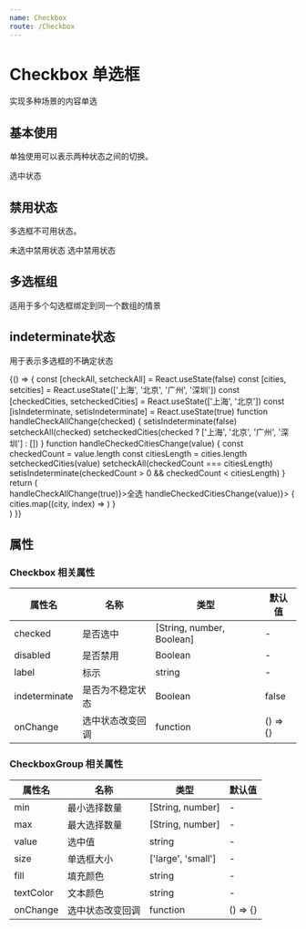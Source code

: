 ```yaml
---
name: Checkbox
route: /Checkbox
---
```



# Checkbox 单选框

实现多种场景的内容单选

## 基本使用

单独使用可以表示两种状态之间的切换。

<Playground>
  <Checkbox checked style={{'marginLeft': '20px'}}>选中状态</Checkbox>
</Playground>

## 禁用状态
多选框不可用状态。

<Playground>
  <Checkbox disabled style={{'marginLeft': '20px', 'marginRight': '20px'}}>未选中禁用状态</Checkbox>
  <Checkbox checked disabled>选中禁用状态</Checkbox>
</Playground>

## 多选框组
适用于多个勾选框绑定到同一个数组的情景

<Playground>
    <Checkbox.Group value={["2"]} style={{'marginLeft': '20px'}}>
      <Checkbox label="1"></Checkbox>
      <Checkbox label="2"></Checkbox>
      <Checkbox label="3"></Checkbox>
    </Checkbox.Group>
</Playground>

## indeterminate状态
用于表示多选框的不确定状态

<Playground>
 {() => {
    const [checkAll, setcheckAll] = React.useState(false)
    const [cities, setcities] = React.useState(['上海', '北京', '广州', '深圳'])
    const [checkedCities, setcheckedCities] = React.useState(['上海', '北京'])
    const [isIndeterminate, setisIndeterminate] = React.useState(true)
    function handleCheckAllChange(checked) {
      setisIndeterminate(false)
      setcheckAll(checked)
      setcheckedCities(checked ? ['上海', '北京', '广州', '深圳'] : [])
    }
    function handleCheckedCitiesChange(value) {
      const checkedCount = value.length
      const citiesLength = cities.length
      setcheckedCities(value)
      setcheckAll(checkedCount === citiesLength)
      setisIndeterminate(checkedCount > 0 && checkedCount < citiesLength)
    }
    return (
      <div style={{'marginLeft': '20px'}}>
        <Checkbox
          checked={checkAll}
          indeterminate={isIndeterminate}
          onChange={() => handleCheckAllChange(true)}>全选</Checkbox>
        <Checkbox.Group
          value={checkedCities}
          onChange={(value) => handleCheckedCitiesChange(value)}>
          {
            cities.map((city, index) =>
              <Checkbox key={index} label={city}></Checkbox>
            )
          }
        </Checkbox.Group>
      </div>
    )
  }}
</Playground>

## 属性

### Checkbox 相关属性

属性名|名称|类型|默认值
----|---|---|---
checked|是否选中|[String, number, Boolean]|-
disabled|是否禁用|Boolean|-
label|标示|string|-
indeterminate|是否为不稳定状态|Boolean|false
onChange|选中状态改变回调|function|() => {}

### CheckboxGroup 相关属性

属性名|名称|类型|默认值
----|---|---|---
min|最小选择数量|[String, number]|-
max|最大选择数量|[String, number]|-
value|选中值|string|-
size|单选框大小|['large', 'small']|-
fill|填充颜色|string|-
textColor|文本颜色|string|-
onChange|选中状态改变回调|function|() => {}
